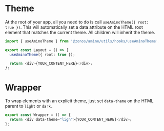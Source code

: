 
<Meta title="ThemeSelect/Usage" component={ThemeSelect} />

# Theme

At the root of your app, all you need to do is call `useAminoTheme({ root: true })`. This will automatically set a data attribute on the HTML root element that matches the current theme. All children will inherit the theme.

```typescript
import { useAminoTheme } from '@zonos/amino/utils/hooks/useAminoTheme';

export const Layout = () => {
  useAminoTheme({ root: true });

  return <div>{YOUR_CONTENT_HERE}</div>;
};
```

# Wrapper

To wrap elements with an explicit theme, just set `data-theme` on the HTML parent to `light` or `dark`.

```typescript
export const Wrapper = () => {
  return <div data-theme="ligh">{YOUR_CONTENT_HERE}</div>;
};
```
